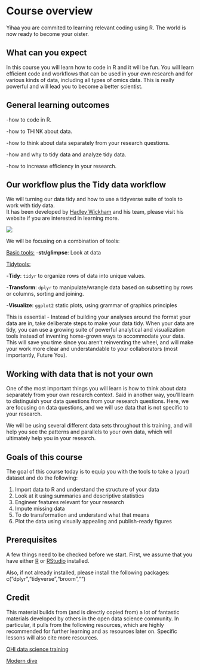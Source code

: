 
# Course overview {#overview}

Yihaa you are commited to learning relevant coding using R. The world is now ready to become your oister.

## What can you expect

In this course you will learn how to code in R and it will be fun. You will learn efficient code and workflows that can be used in your own research and for various kinds of data, including all types of omics data. This is really powerful and will lead you to become a better scientist.

## General learning outcomes

-how to code in R.

-how to THINK about data.

-how to think about data separately from your research questions.

-how and why to tidy data and analyze tidy data.

-how to increase efficiency in your research.

## Our workflow plus the Tidy data workflow

We will turning our data tidy and how to use a tidyverse suite of tools to work with tidy data.\
It has been developed by [Hadley Wickham](https://hadley.nz/) and his team, please visit his website if you are interested in learning more.

![](https://ohi-science.org/data-science-training/img/r4ds_data-science.png)

We will be focusing on a combination of tools:

<u>Basic tools:</u> -**str/glimpse**: Look at data

<u>Tidytools:</u>

\-**Tidy**: `tidyr` to organize rows of data into unique values.

\-**Transform**: `dplyr` to manipulate/wrangle data based on subsetting by rows or columns, sorting and joining.

\-**Visualize**: `ggplot2` static plots, using grammar of graphics principles

This is essential - Instead of building your analyses around the format your data are in, take deliberate steps to make your data tidy. When your data are tidy, you can use a growing suite of powerful analytical and visualization tools instead of inventing home-grown ways to accommodate your data. This will save you time since you aren't reinventing the wheel, and will make your work more clear and understandable to your collaborators (most importantly, Future You).

## Working with data that is not your own

One of the most important things you will learn is how to think about data separately from your own research context. Said in another way, you'll learn to distinguish your data questions from your research questions. Here, we are focusing on data questions, and we will use data that is not specific to your research.

We will be using several different data sets throughout this training, and will help you see the patterns and parallels to your own data, which will ultimately help you in your research.

## Goals of this course

The goal of this course today is to equip you with the tools to take a (your) dataset and do the following:

1.  Import data to R and understand the structure of your data
2.  Look at it using summaries and descriptive statistics
3.  Engineer features relevant for your research
4.  Impute missing data
5.  To do transformation and understand what that means
6.  Plot the data using visually appealing and publish-ready figures

## Prerequisites

A few things need to be checked before we start. First, we assume that you have either [R](https://cloud.r-project.org/) or [RStudio](https://www.rstudio.com/products/rstudio/download/) installed.

Also, if not already installed, please install the following packages: c("dplyr","tidyverse","broom","")

## Credit

This material builds from (and is directly copied from) a lot of fantastic materials developed by others in the open data science community. In particular, it pulls from the following resources, which are highly recommended for further learning and as resources later on. Specific lessons will also cite more resources.

[OHI data science training](https://ohi-science.org/data-science-training/overview.html)

[Modern dive](https://moderndive.netlify.app/1-getting-started)
